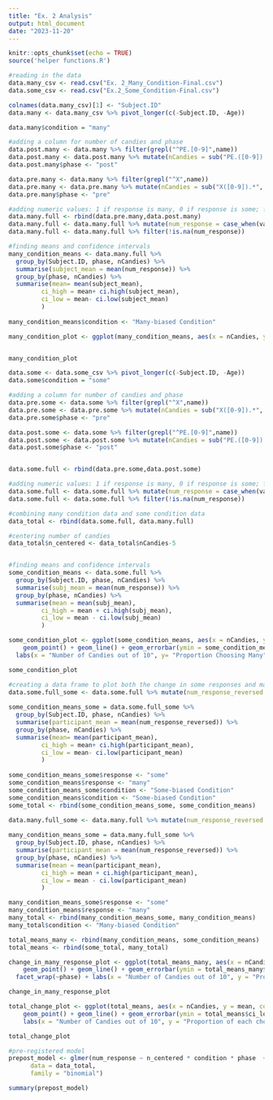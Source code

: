 ```yaml
---
title: "Ex. 2 Analysis"
output: html_document
date: "2023-11-20"
---
```


```r
knitr::opts_chunk$set(echo = TRUE)
source('helper functions.R')
```

```r
#reading in the data
data.many_csv <- read.csv("Ex. 2_Many_Condition-Final.csv")
data.some_csv <- read.csv("Ex.2_Some_Condition-Final.csv")
```


```r
colnames(data.many_csv)[1] <- "Subject.ID"
data.many <- data.many_csv %>% pivot_longer(c(-Subject.ID, -Age))

data.many$condition = "many"

#adding a column for number of candies and phase
data.post.many <- data.many %>% filter(grepl("^PE.[0-9]",name))
data.post.many <- data.post.many %>% mutate(nCandies = sub("PE.([0-9]).*", "\\1", name, perl = TRUE)) %>% mutate(nCandies=as.numeric(nCandies))
data.post.many$phase <- "post"

data.pre.many <- data.many %>% filter(grepl("^X",name))
data.pre.many <- data.pre.many %>% mutate(nCandies = sub("X([0-9]).*", "\\1", name, perl = TRUE)) %>% mutate(nCandies=as.numeric(nCandies))
data.pre.many$phase <- "pre"

#adding numeric values: 1 if response is many, 0 if response is some; filter out any other response
data.many.full <- rbind(data.pre.many,data.post.many)
data.many.full <- data.many.full %>% mutate(num_response = case_when(value=="many"~1, value == "some"~0))
data.many.full <- data.many.full %>% filter(!is.na(num_response))

#finding means and confidence intervals
many_condition_means <- data.many.full %>%
  group_by(Subject.ID, phase, nCandies) %>% 
  summarise(subject_mean = mean(num_response)) %>%
  group_by(phase, nCandies) %>%
  summarise(mean= mean(subject_mean),
         ci_high = mean+ ci.high(subject_mean), 
         ci_low = mean- ci.low(subject_mean)
         )
  
many_condition_means$condition <- "Many-biased Condition"

many_condition_plot <- ggplot(many_condition_means, aes(x = nCandies, y = mean, color=phase)) + geom_point() + geom_line() + geom_errorbar(ymin = many_condition_means$ci_low, ymax= many_condition_means$ci_high) + labs(x = "Number of Candies out of 10", y= "Proportion Choosing Many", title = "Many Condition (e.g., heard the speaker say many for 5/10)") + ylim(0,1)


many_condition_plot
```


```r
data.some <- data.some_csv %>% pivot_longer(c(-Subject.ID, -Age))
data.some$condition = "some"

#adding a column for number of candies and phase
data.pre.some <- data.some %>% filter(grepl("^X",name))
data.pre.some <- data.pre.some %>% mutate(nCandies = sub("X([0-9]).*", "\\1", name, perl = TRUE)) %>% mutate(nCandies=as.numeric(nCandies))
data.pre.some$phase <- "pre"

data.post.some <- data.some %>% filter(grepl("^PE.[0-9]",name))
data.post.some <- data.post.some %>% mutate(nCandies = sub("PE.([0-9]).*", "\\1", name, perl = TRUE)) %>% mutate(nCandies=as.numeric(nCandies))
data.post.some$phase <- "post"


data.some.full <- rbind(data.pre.some,data.post.some)

#adding numeric values: 1 if response is many, 0 if response is some; filter out any other response
data.some.full <- data.some.full %>% mutate(num_response = case_when(value == "many"~1, value == "some" ~0))
data.some.full <- data.some.full %>% filter(!is.na(num_response))

#combining many condition data and some condition data
data_total <- rbind(data.some.full, data.many.full)

#centering number of candies
data_total$n_centered <- data_total$nCandies-5


#finding means and confidence intervals
some_condition_means <- data.some.full %>%
  group_by(Subject.ID, phase, nCandies) %>% 
  summarise(subj_mean = mean(num_response)) %>%
  group_by(phase, nCandies) %>%
  summarise(mean = mean(subj_mean),
         ci_high = mean + ci.high(subj_mean), 
         ci_low = mean - ci.low(subj_mean)
         )

some_condition_plot <- ggplot(some_condition_means, aes(x = nCandies, y = mean, color=phase)) + 
    geom_point() + geom_line() + geom_errorbar(ymin = some_condition_means$ci_low, ymax= some_condition_means$ci_high) + 
  labs(x = "Number of Candies out of 10", y= "Proportion Choosing Many", title = "Some Condition (e.g., heard the speaker say some for proportions of 5/10)") + ylim(0,1)

some_condition_plot

#creating a data frame to plot both the change in some responses and many responses (change in some and many are basically mirror image after removing "other" responses, so it is not super informative, but it makes a nice looking plot)
data.some.full_some <- data.some.full %>% mutate(num_response_reversed = case_when(num_response == 0 ~ 1,
                                                                                   .default = 0))
some_condition_means_some = data.some.full_some %>%
  group_by(Subject.ID, phase, nCandies) %>% 
  summarise(participant_mean = mean(num_response_reversed)) %>%
  group_by(phase, nCandies) %>%
  summarise(mean= mean(participant_mean),
         ci_high = mean+ ci.high(participant_mean), 
         ci_low = mean- ci.low(participant_mean)
         )
  
some_condition_means_some$response <- "some"
some_condition_means$response <- "many"
some_condition_means_some$condition <- "Some-biased Condition"
some_condition_means$condition <- "Some-biased Condition"
some_total <- rbind(some_condition_means_some, some_condition_means)

data.many.full_some <- data.many.full %>% mutate(num_response_reversed = case_when(num_response == 0 ~ 1,
                                                                                   .default = 0))
many_condition_means_some = data.many.full_some %>%
  group_by(Subject.ID, phase, nCandies) %>% 
  summarise(participant_mean = mean(num_response_reversed)) %>%
  group_by(phase, nCandies) %>%
  summarise(mean = mean(participant_mean),
         ci_high = mean + ci.high(participant_mean), 
         ci_low = mean - ci.low(participant_mean)
         )

many_condition_means_some$response <- "some"
many_condition_means$response <- "many"
many_total <- rbind(many_condition_means_some, many_condition_means)
many_total$condition <- "Many-biased Condition"

total_means_many <- rbind(many_condition_means, some_condition_means)
total_means <- rbind(some_total, many_total)

change_in_many_response_plot <- ggplot(total_means_many, aes(x = nCandies, y = mean, color=condition)) + 
    geom_point() + geom_line() + geom_errorbar(ymin = total_means_many$ci_low, ymax= total_means_many$ci_high) +   
  facet_wrap(~phase) + labs(x = "Number of Candies out of 10", y = "Proportion Choosing Many", title = "Mean Choice of Many over Some by condition and phase") + ylim(0,1)

change_in_many_response_plot

total_change_plot <- ggplot(total_means, aes(x = nCandies, y = mean, color=response, lty=phase)) + 
    geom_point() + geom_line() + geom_errorbar(ymin = total_means$ci_low, ymax= total_means$ci_high) + facet_wrap(~condition) +
    labs(x = "Number of Candies out of 10", y = "Proportion of each choice", title = "Mean Change in Choice of Some and Many by phase and condition") + ylim(0,1)

total_change_plot
```


```r
#pre-registered model
prepost_model <- glmer(num_response ~ n_centered * condition * phase  + (1 | Subject.ID), 
      data = data_total, 
      family = "binomial")

summary(prepost_model)
```



